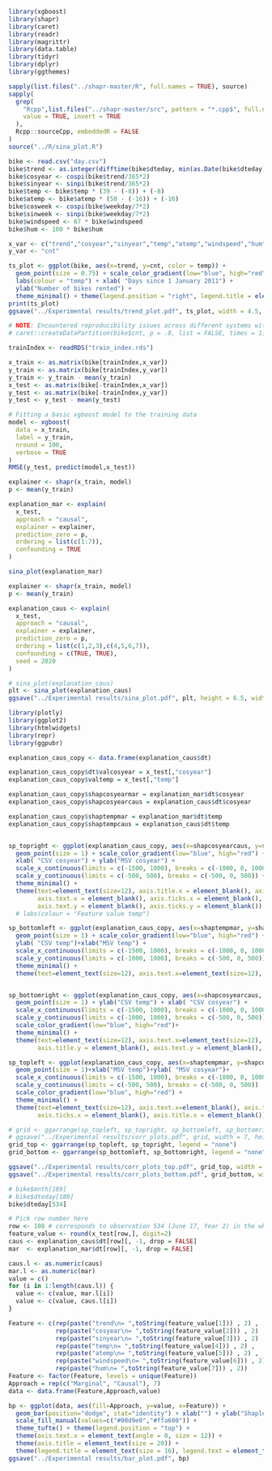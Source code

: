 ```r
library(xgboost)
library(shapr)
library(caret)
library(readr)
library(magrittr)
library(data.table)
library(tidyr)
library(dplyr)
library(ggthemes)

sapply(list.files("../shapr-master/R", full.names = TRUE), source)
sapply(
  grep(
    "Rcpp",list.files("../shapr-master/src", pattern = "*.cpp$", full.names = TRUE), 
    value = TRUE, invert = TRUE
  ), 
  Rcpp::sourceCpp, embeddedR = FALSE
)
source("../R/sina_plot.R")

```


```r
bike <- read.csv("day.csv")
bike$trend <- as.integer(difftime(bike$dteday, min(as.Date(bike$dteday)))+1)/24
bike$cosyear <- cospi(bike$trend/365*2)
bike$sinyear <- sinpi(bike$trend/365*2)
bike$temp <- bike$temp * (39 - (-8)) + (-8)
bike$atemp <- bike$atemp * (50 - (-16)) + (-16)
bike$cosweek <- cospi(bike$weekday/7*2)
bike$sinweek <- sinpi(bike$weekday/7*2)
bike$windspeed <- 67 * bike$windspeed
bike$hum <- 100 * bike$hum

x_var <- c("trend","cosyear","sinyear","temp","atemp","windspeed","hum")
y_var <- "cnt"

ts_plot <- ggplot(bike, aes(x=trend, y=cnt, color = temp)) + 
  geom_point(size = 0.75) + scale_color_gradient(low="blue", high="red") + 
  labs(colour = "temp") + xlab( "Days since 1 January 2011") +
  ylab("Number of bikes rented") +
  theme_minimal() + theme(legend.position = "right", legend.title = element_text(size = 10)) # theme(legend.position = c(0.25, 0.85), legend.direction = "horizontal")
print(ts_plot)
ggsave("../Experimental results/trend_plot.pdf", ts_plot, width = 4.5, height = 2)
```



```r

# NOTE: Encountered reproducibility issues across different systems with caret, so we saved the training-test split.
# caret::createDataPartition(bike$cnt, p = .8, list = FALSE, times = 1)

trainIndex <- readRDS("train_index.rds")

x_train <- as.matrix(bike[trainIndex,x_var])
y_train <- as.matrix(bike[trainIndex,y_var])
y_train <- y_train - mean(y_train)
x_test <- as.matrix(bike[-trainIndex,x_var])
y_test <- as.matrix(bike[-trainIndex,y_var])
y_test <- y_test - mean(y_test)

# Fitting a basic xgboost model to the training data
model <- xgboost(
  data = x_train,
  label = y_train,
  nround = 100,
  verbose = TRUE
)
RMSE(y_test, predict(model,x_test))


```

```r
explainer <- shapr(x_train, model)                    
p <- mean(y_train)

explanation_mar <- explain(
  x_test,
  approach = "causal",
  explainer = explainer,
  prediction_zero = p,
  ordering = list(c(1:7)),
  confounding = TRUE
)
```

```r
sina_plot(explanation_mar)
```


```r
explainer <- shapr(x_train, model)                    
p <- mean(y_train)

explanation_caus <- explain(
  x_test,
  approach = "causal",
  explainer = explainer,
  prediction_zero = p,
  ordering = list(c(1,2,3),c(4,5,6,7)),
  confounding = c(TRUE, TRUE),
  seed = 2020
)

# sina_plot(explanation_caus)
plt <- sina_plot(explanation_caus)
ggsave("../Experimental results/sina_plot.pdf", plt, height = 6.5, width = 6.5)
```

```r
library(plotly)
library(ggplot2)
library(htmlwidgets)
library(repr)
library(ggpubr)

explanation_caus_copy <- data.frame(explanation_caus$dt)

explanation_caus_copy$dt$valcosyear = x_test[,"cosyear"]
explanation_caus_copy$valtemp = x_test[,"temp"]

explanation_caus_copy$shapcosyearmar = explanation_mar$dt$cosyear
explanation_caus_copy$shapcosyearcaus = explanation_caus$dt$cosyear

explanation_caus_copy$shaptempmar = explanation_mar$dt$temp
explanation_caus_copy$shaptempcaus = explanation_caus$dt$temp


sp_topright <- ggplot(explanation_caus_copy, aes(x=shapcosyearcaus, y=shapcosyearmar, color = valtemp)) + 
  geom_point(size = 1) + scale_color_gradient(low="blue", high="red") +
  xlab( "CSV cosyear") + ylab("MSV cosyear") + 
  scale_x_continuous(limits = c(-1500, 1000), breaks = c(-1000, 0, 1000)) +
  scale_y_continuous(limits = c(-500, 500), breaks = c(-500, 0, 500)) + 
  theme_minimal() +
  theme(text=element_text(size=12), axis.title.x = element_blank(), axis.title.y=element_blank(),
        axis.text.x = element_blank(), axis.ticks.x = element_blank(),
        axis.text.y = element_blank(), axis.ticks.y = element_blank()) # coord_equal()
  # labs(colour = "Feature value temp")

sp_bottomleft <- ggplot(explanation_caus_copy, aes(x=shaptempmar, y=shaptempcaus, color = valtemp)) +
  geom_point(size = 1) + scale_color_gradient(low="blue", high="red") + 
  ylab( "CSV temp")+xlab("MSV temp") +  
  scale_x_continuous(limits = c(-1500, 1000), breaks = c(-1000, 0, 1000)) +
  scale_y_continuous(limits = c(-1000, 1000), breaks = c(-500, 0, 500))  + 
  theme_minimal() +
  theme(text=element_text(size=12), axis.text.x=element_text(size=12), axis.text.y=element_text(size=12)) #coord_equal()


sp_bottomright <- ggplot(explanation_caus_copy, aes(x=shapcosyearcaus, y=shaptempcaus, color=valtemp)) +
  geom_point(size = 1) + ylab("CSV temp") + xlab( "CSV cosyear") + 
  scale_x_continuous(limits = c(-1500, 1000), breaks = c(-1000, 0, 1000)) +
  scale_y_continuous(limits = c(-1000, 1000), breaks = c(-500, 0, 500))  + 
  scale_color_gradient(low="blue", high="red")+
  theme_minimal() +
  theme(text=element_text(size=12), axis.text.x=element_text(size=12),
        axis.title.y = element_blank(), axis.text.y = element_blank(), axis.ticks.y = element_blank()) # coord_equal()

sp_topleft <- ggplot(explanation_caus_copy, aes(x=shaptempmar, y=shapcosyearmar,color =valtemp)) + 
  geom_point(size = 1)+xlab("MSV temp")+ylab( "MSV cosyear")+
  scale_x_continuous(limits = c(-1500, 1000), breaks = c(-1000, 0, 1000)) +
  scale_y_continuous(limits = c(-500, 500), breaks = c(-500, 0, 500))  + 
  scale_color_gradient(low="blue", high="red") +
  theme_minimal() + 
  theme(text=element_text(size=12), axis.text.x=element_blank(), axis.text.y=element_text(size=12),
        axis.ticks.x = element_blank(), axis.title.x = element_blank()) #coord_equal()

# grid <- ggarrange(sp_topleft, sp_topright, sp_bottomleft, sp_bottomright, legend = "none")
# ggsave("../Experimental results/corr_plots.pdf", grid, width = 7, height = 5)
grid_top <- ggarrange(sp_topleft, sp_topright, legend = "none")
grid_bottom <- ggarrange(sp_bottomleft, sp_bottomright, legend = "none")

ggsave("../Experimental results/corr_plots_top.pdf", grid_top, width = 5, height = 1)
ggsave("../Experimental results/corr_plots_bottom.pdf", grid_bottom, width = 5, height = 2)
```

```r

# bike$mnth[189]
# bike$dteday[189]
bike$dteday[534]

# Pick row number here
row <- 108 # corresponds to observation 534 (June 17, Year 2) in the whole data set
feature_value <- round(x_test[row,], digit=2)
caus <- explanation_caus$dt[row][, -1, drop = FALSE]
mar  <- explanation_mar$dt[row][, -1, drop = FALSE]

caus.l <- as.numeric(caus)
mar.l <- as.numeric(mar)
value = c()
for (i in 1:length(caus.l)) {
  value <- c(value, mar.l[i])
  value <- c(value, caus.l[i])
}

Feature <- c(rep(paste("trend\n= ",toString(feature_value[1])) , 2) ,
             rep(paste("cosyear\n= ",toString(feature_value[2])) , 2) ,
             rep(paste("sinyear\n= ",toString(feature_value[3])) , 2) ,
             rep(paste("temp\n= ",toString(feature_value[4])) , 2) ,
             rep(paste("atemp\n= ",toString(feature_value[5])) , 2) ,
             rep(paste("windspeed\n= ",toString(feature_value[6])) , 2) ,
             rep(paste("hum\n= ",toString(feature_value[7])) , 2))
Feature <- factor(Feature, levels = unique(Feature))
Approach = rep(c("Marginal", "Causal"), 7)
data <- data.frame(Feature,Approach,value)

bp <- ggplot(data, aes(fill=Approach, y=value, x=Feature)) +
  geom_bar(position="dodge", stat="identity") + xlab("") + ylab("Shapley value") +
  scale_fill_manual(values=c("#00d9e0","#ffa600")) + 
  theme_tufte() + theme(legend.position = "top") +
  theme(axis.text.x = element_text(angle = 0, size = 12)) +
  theme(axis.title = element_text(size = 20)) +
  theme(legend.title = element_text(size = 16), legend.text = element_text(size = 12))
ggsave("../Experimental results/bar_plot.pdf", bp)
```